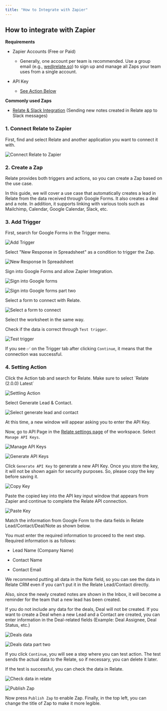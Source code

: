 ```yaml
---
title: "How to Integrate with Zapier"
---
```


## How to integrate with Zapier

**Requirements**

- Zapier Accounts (Free or Paid)

  - Generally, one account per team is recommended. Use a group email (e.g., [we@relate.so](mailto:we@relate.so)) to sign up and manage all Zaps your team uses from a single account.

- API Key
  - [See Action Below](/setup/zapier-integration/how-to-integrate-with-zapier#action)

**Commonly used Zaps**

- [Relate & Slack Integration](https://zapier.com/shared/93e3cbb21d5e2e16b9bb7e3ecdb1e2dfb0f61491) (Sending new notes created in Relate app to Slack messages)

### 1. Connect Relate to Zapier

First, find and select Relate and another application you want to connect it with.

![Connect Relate to Zapier](/images/setup/zapier/connect-relate-to-zapier.png)

### 2. Create a Zap

Relate provides both triggers and actions, so you can create a Zap based on the use case.

In this guide, we will cover a use case that automatically creates a lead in Relate from the data received through Google Forms. It also creates a deal and a note. In addition, it supports linking with various tools such as Mailchimp, Calendar, Google Calendar, Slack, etc.

### 3. Add Trigger

First, search for Google Forms in the Trigger menu.

![Add Trigger](/images/setup/zapier/add-trigger.png)

Select "New Response in Spreadsheet" as a condition to trigger the Zap.

![New Response In Spreadsheet](/images/setup/zapier/new-response-in-spreadsheet.png)

Sign into Google Forms and allow Zapier Integration.

![Sign into Google forms](/images/setup/zapier/sign-into-google-forms.png)

![Sign into Google forms part two](/images/setup/zapier/sign-into-google-forms-2.png)

Select a form to connect with Relate.

![Select a form to connect](/images/setup/zapier/select-a-form-to-connect.png)

Select the worksheet in the same way.

Check if the data is correct through `Test trigger`.

![Test trigger](/images/setup/zapier/test-trigger.png)

If you see ✅ on the Trigger tab after clicking `Continue`, it means that the connection was successful.

### 4. Setting Action

Click the Action tab and search for Relate. Make sure to select \`Relate (2.0.0) Latest\`

![Settling Action](/images/setup/zapier/settling-action.png)

Select Generate Lead & Contact.

![Select generate lead and contact](/images/setup/zapier/select-generate-lead-and-contact.png)

At this time, a new window will appear asking you to enter the API Key.

Now, go to API Page in the [Relate settings page](https://admin.relate.so/) of the workspace. Select `Manage API Keys`.

![Manage API Keys](/images/setup/zapier/manage-api-keys.png)

![Generate API Keys](/images/setup/zapier/generate-api-key.png)

Click `Generate API Key` to generate a new API Key. Once you store the key, it will not be shown again for security purposes. So, please copy the key before saving it.

![Copy Key](/images/setup/zapier/copy-key.png)

Paste the copied key into the API key input window that appears from Zapier and continue to complete the Relate API connection.

![Paste Key](/images/setup/zapier/paste-key.png)

Match the information from Google Form to the data fields in Relate Lead/Contact/Deal/Note as shown below.

You must enter the required information to proceed to the next step. Required information is as follows:

- Lead Name (Company Name)

- Contact Name

- Contact Email

We recommend putting all data in the Note field, so you can see the data in Relate CRM even if you can't put it in the Relate Lead/Contact directly.

Also, since the newly created notes are shown in the Inbox, it will become a reminder for the team that a new lead has been created.

If you do not include any data for the deals, Deal will not be created. If you want to create a Deal when a new Lead and a Contact are created, you can enter information in the Deal-related fields (Example: Deal Assignee, Deal Status, etc.)

![Deals data](/images/setup/zapier/deals-data.png)

![Deals data part two](/images/setup/zapier/deals-data-2.png)

If you click `Continue`, you will see a step where you can test action. The test sends the actual data to the Relate, so if necessary, you can delete it later.

If the test is successful, you can check the data in Relate.

![Check data in relate](/images/setup/zapier/check-data-relate.png)

![Publish Zap](/images/setup/zapier/publish-zap.png)

Now press `Publish Zap` to enable Zap. Finally, in the top left, you can change the title of Zap to make it more legible.
